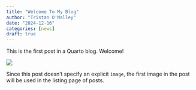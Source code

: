 ```yaml
---
title: "Welcome To My Blog"
author: "Tristan O'Malley"
date: "2024-12-16"
categories: [news]
draft: true
---
```


This is the first post in a Quarto blog. Welcome!

![](thumbnail.jpg)

Since this post doesn't specify an explicit `image`, the first image in the post will be used in the listing page of posts.
